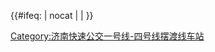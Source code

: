 {{鐵道路線
| 模板名稱 = 济南快速公交一号线-四号线摆渡线车站
| 名稱 = [[济南快速公交]][[济南快速公交一号线-四号线摆渡线|一号线-四号线摆渡线]]
| 代表色 = 
| 背景顏色 = 
| Logo = 
| 車站列表 =  
[[北全福站]] • [[全福立交桥西站]] • [[全福立交桥北站]]
}}<includeonly>{{#ifeq: {{{1}}} | nocat | <!--空--> | [[Category:济南快速公交一号线-四号线摆渡线车站]] }}</includeonly><noinclude>